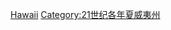 {{Commons category|2007 in Hawaii}}
{{Year in US state category|2|0|0|7|夏威夷州|Hawaii}}
[[Category:2007年大洋洲|Hawaii]]
[[Category:21世纪各年夏威夷州|Category:21世纪各年夏威夷州]]